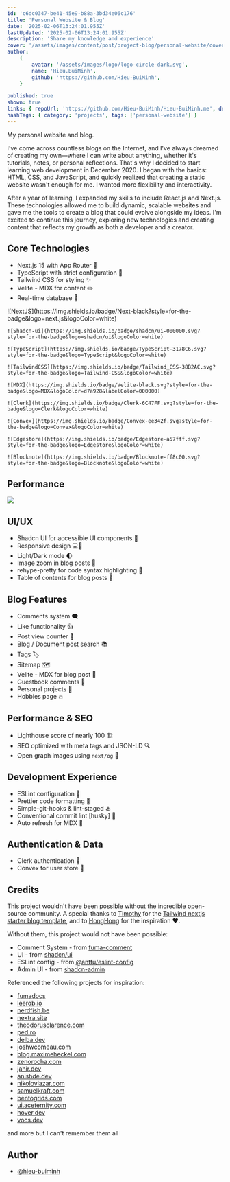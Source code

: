 ```yaml
---
id: 'c6dc0347-be41-45e9-b88a-3bd34e06c176'
title: 'Personal Website & Blog'
date: '2025-02-06T13:24:01.955Z'
lastUpdated: '2025-02-06T13:24:01.955Z'
description: 'Share my knowledge and experience'
cover: '/assets/images/content/post/project-blog/personal-website/cover.png'
author:
    {
        avatar: '/assets/images/logo/logo-circle-dark.svg',
        name: 'Hieu.BuiMinh',
        github: 'https://github.com/Hieu-BuiMinh',
    }

published: true
shown: true
links: { repoUrl: 'https://github.com/Hieu-BuiMinh/Hieu-BuiMinh.me', demoUrl: 'https://hieu-buiminh.vercel.app/' }
hashTags: { category: 'projects', tags: ['personal-website'] }
---
```


My personal website and blog.

I've come across countless blogs on the Internet, and I've always dreamed of creating my own—where I can write about anything, whether it's tutorials, notes, or personal reflections. That's why I decided to start learning web development in December 2020. I began with the basics: HTML, CSS, and JavaScript, and quickly realized that creating a static website wasn't enough for me. I wanted more flexibility and interactivity.

After a year of learning, I expanded my skills to include React.js and Next.js. These technologies allowed me to build dynamic, scalable websites and gave me the tools to create a blog that could evolve alongside my ideas. I'm excited to continue this journey, exploring new technologies and creating content that reflects my growth as both a developer and a creator.

## Core Technologies

-   Next.js 15 with App Router 🚦
-   TypeScript with strict configuration 🚧
-   Tailwind CSS for styling ✨
-   Velite - MDX for content ✏️
-   Real-time database 🔗

<div className="not-prose flex gap-2 flex-wrap">
	![NextJS](https://img.shields.io/badge/Next-black?style=for-the-badge&logo=next.js&logoColor=white)

    ![Shadcn-ui](https://img.shields.io/badge/shadcn/ui-000000.svg?style=for-the-badge&logo=shadcn/ui&logoColor=white)

    ![TypeScript](https://img.shields.io/badge/TypeScript-3178C6.svg?style=for-the-badge&logo=TypeScript&logoColor=white)

    ![TailwindCSS](https://img.shields.io/badge/Tailwind_CSS-38B2AC.svg?style=for-the-badge&logo=Tailwind-CSS&logoColor=white)

    ![MDX](https://img.shields.io/badge/Velite-black.svg?style=for-the-badge&logo=MDX&logoColor=d7a928&labelColor=000000)

    ![Clerk](https://img.shields.io/badge/Clerk-6C47FF.svg?style=for-the-badge&logo=Clerk&logoColor=white)

    ![Convex](https://img.shields.io/badge/Convex-ee342f.svg?style=for-the-badge&logo=Convex&logoColor=white)

    ![Edgestore](https://img.shields.io/badge/Edgestore-a57fff.svg?style=for-the-badge&logo=Edgestore&logoColor=white)

    ![Blocknote](https://img.shields.io/badge/Blocknote-ff8c00.svg?style=for-the-badge&logo=Blocknote&logoColor=white)

</div>

## Performance

<Image
	className="h-[510px] max-w-full m-auto"
	src="/assets/images/content/post/project-blog/personal-website/hieu-buiminh.vercel.app-light-house.png"
/>

## UI/UX

-   Shadcn UI for accessible UI components 💋
-   Responsive design 💻📲
-   Light/Dark mode 🌓
-   Image zoom in blog posts 📸
-   rehype-pretty for code syntax highlighting 🔦
-   Table of contents for blog posts 🧱

## Blog Features

-   Comments system 🗨️
-   Like functionality 👍
-   Post view counter 🔢
-   Blog / Document post search 📚
-   Tags 🏷️
-   Sitemap 🗺️
-   Velite - MDX for blog post 📄
-   Guestbook comments 💬
-   Personal projects 🦾
-   Hobbies page 🔥

## Performance & SEO

-   Lighthouse score of nearly 100 🏗️
-   SEO optimized with meta tags and JSON-LD 🔍
-   Open graph images using `next/og` 📸

## Development Experience

-   ESLint configuration 🔨
-   Prettier code formatting 💄
-   Simple-git-hooks & lint-staged ⚓
-   Conventional commit lint [husky] 🐶
-   Auto refresh for MDX 📄

## Authentication & Data

-   Clerk authentication 🥸
-   Convex for user store 💾

## Credits

This project wouldn't have been possible without the incredible open-source community. A special thanks to [Timothy](https://www.timlrx.com/) for the [Tailwind nextjs starter blog template](https://github.com/timlrx/tailwind-nextjs-starter-blog), and to [HongHong](https://honghong.me/) for the inspiration ❤️.

Without them, this project would not have been possible:

-   Comment System - from [fuma-comment](https://github.com/fuma-nama/fuma-comment)
-   UI - from [shadcn/ui](https://github.com/shadcn-ui/ui)
-   ESLint config - from [@antfu/eslint-config](https://github.com/antfu/eslint-config)
-   Admin UI - from [shadcn-admin](https://github.com/satnaing/shadcn-admin)

Referenced the following projects for inspiration:

-   [fumadocs](https://fumadocs.vercel.app/)
-   [leerob.io](https://leerob.io/)
-   [nerdfish.be](https://www.nerdfish.be/)
-   [nextra.site](https://nextra.site/)
-   [theodorusclarence.com](https://theodorusclarence.com/)
-   [ped.ro](https://ped.ro/)
-   [delba.dev](https://delba.dev/)
-   [joshwcomeau.com](https://www.joshwcomeau.com/)
-   [blog.maximeheckel.com](https://blog.maximeheckel.com/)
-   [zenorocha.com](https://zenorocha.com/)
-   [jahir.dev](https://jahir.dev/)
-   [anishde.dev](https://anishde.dev/)
-   [nikolovlazar.com](https://nikolovlazar.com/)
-   [samuelkraft.com](https://samuelkraft.com/)
-   [bentogrids.com](https://bentogrids.com/)
-   [ui.aceternity.com](https://ui.aceternity.com/)
-   [hover.dev](https://www.hover.dev/)
-   [vocs.dev](https://vocs.dev/)

and more but I can't remember them all

## Author

-   [@hieu-buiminh](https://github.com/Hieu-BuiMinh)
